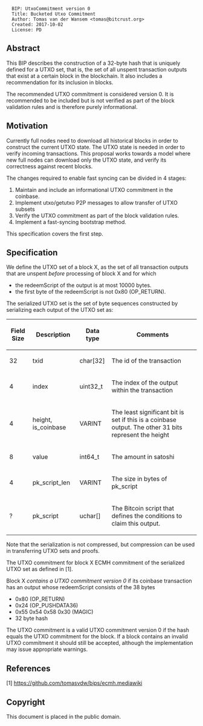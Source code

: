 <pre>
  BIP: UtxoCommitment version 0
  Title: Bucketed Utxo Commitment
  Author: Tomas van der Wansem <tomas@bitcrust.org>
  Created: 2017-10-02
  License: PD
</pre>

== Abstract ==

This BIP describes the construction of a 32-byte hash that is uniquely defined for a UTXO set, that is, the set of all 
unspent transaction outputs that exist at a certain block in the blockchain. It also includes a recommendation for its 
inclusion in blocks.

The recommended UTXO commitment is considered version 0. It is recommended to be included but is not verified as part
of the block validation rules and is therefore purely informational.

== Motivation ==

Currently full nodes need to download all historical blocks in order to construct the current UTXO state. The UTXO state 
is needed in order to verify incoming transactions. This proposal works towards a model where new full nodes can download
only the UTXO state, and verify its correctness against recent blocks.

The changes required to enable fast syncing can be divided in 4 stages:

# Maintain and include an informational UTXO commitment in the coinbase.
# Implement utxo/getutxo P2P messages to allow transfer of UTXO subsets
# Verify the UTXO commitment as part of the block validation rules.
# Implement a fast-syncing bootstrap method.

This specification covers the first step.


== Specification ==

We define the UTXO set of a block X, as the set of all transaction outputs that are unspent ''before'' processing of 
block X and for which

* the redeemScript of the output is at most 10000 bytes.
* the first byte of the redeemScript is not 0x80 (OP_RETURN).

The serialized UTXO set is the set of byte sequences constructed by serializing each output of the UTXO set as:

{|class="wikitable"
! Field Size !! Description !! Data type !! Comments
|-
| 32 || txid || char[32] || The id of the transaction
|-
| 4 || index || uint32_t || The index of the output within the transaction
|-
| 4 || height, is_coinbase || VARINT || The least significant bit is set if this is a coinbase output. The other 31 bits represent the height
|-
| 8 || value || int64_t || The amount in satoshi
|-
| 4 || pk_script_len || VARINT || The size in bytes of pk_script
|-
| ? || pk_script || uchar[] || The Bitcoin script that defines the conditions to claim this output.
|}

Note that the serialization is not compressed, but compression can be used in transferring UTXO sets and proofs.

The UTXO commitment for block X ECMH commitment of the serialized UTXO set as defined in [1].

Block X ''contains a UTXO commitment version 0'' if its coinbase transaction has an output whose redeemScript consists of the 38 bytes

* 0x80 (OP_RETURN)
* 0x24 (OP_PUSHDATA36)
* 0x55 0x54 0x58 0x30 (MAGIC)
* 32 byte hash

The UTXO commitment is a valid UTXO commitment version 0 if the hash equals the UTXO commitment for the block. If a block 
contains an invalid UTXO commitment it should still be accepted, although the implementation may issue appropriate warnings.

==References==

[1] https://github.com/tomasvdw/bips/ecmh.mediawiki

==Copyright==

This document is placed in the public domain.

